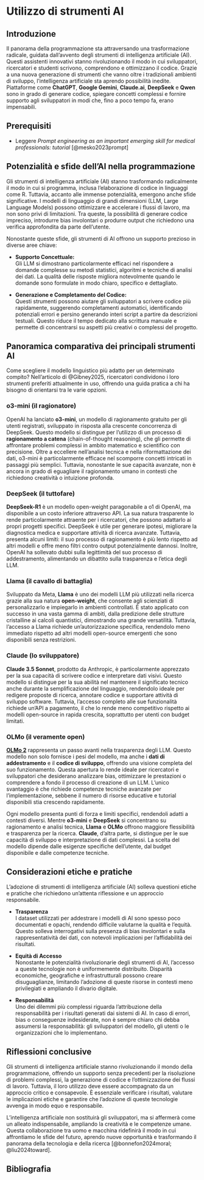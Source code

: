 # Utilizzo di strumenti AI {#sec-r-ai}

## Introduzione {.unnumbered .unlisted}

Il panorama della programmazione sta attraversando una trasformazione radicale, guidata dall’avvento degli strumenti di intelligenza artificiale (AI). Questi assistenti innovativi stanno rivoluzionando il modo in cui sviluppatori, ricercatori e studenti scrivono, comprendono e ottimizzano il codice. Grazie a una nuova generazione di strumenti che vanno oltre i tradizionali ambienti di sviluppo, l’intelligenza artificiale sta aprendo possibilità inedite. Piattaforme come **ChatGPT**, **Google Gemini**, **Claude.ai**, **DeepSeek** e **Qwen** sono in grado di generare codice, spiegare concetti complessi e fornire supporto agli sviluppatori in modi che, fino a poco tempo fa, erano impensabili.

::: {.callout-tip collapse=true}
## Prerequisiti

- Leggere *Prompt engineering as an important emerging skill for medical professionals: tutorial* [@mesko2023prompt]
:::

## Potenzialità e sfide dell'AI nella programmazione

Gli strumenti di intelligenza artificiale (AI) stanno trasformando radicalmente il modo in cui si programma, inclusa l’elaborazione di codice in linguaggi come R. Tuttavia, accanto alle immense potenzialità, emergono anche sfide significative. I modelli di linguaggio di grandi dimensioni (LLM, Large Language Models) possono ottimizzare e accelerare i flussi di lavoro, ma non sono privi di limitazioni. Tra queste, la possibilità di generare codice impreciso, introdurre bias involontari o produrre output che richiedono una verifica approfondita da parte dell’utente.

Nonostante queste sfide, gli strumenti di AI offrono un supporto prezioso in diverse aree chiave:

- **Supporto Concettuale:**  
  Gli LLM si dimostrano particolarmente efficaci nel rispondere a domande complesse su metodi statistici, algoritmi e tecniche di analisi dei dati. La qualità delle risposte migliora notevolmente quando le domande sono formulate in modo chiaro, specifico e dettagliato.

- **Generazione e Completamento del Codice:**  
  Questi strumenti possono aiutare gli sviluppatori a scrivere codice più rapidamente, suggerendo completamenti automatici, identificando potenziali errori e persino generando interi script a partire da descrizioni testuali. Questo riduce il tempo dedicato alla scrittura manuale e permette di concentrarsi su aspetti più creativi o complessi del progetto.

## Panoramica comparativa dei principali strumenti AI

Come scegliere il modello linguistico più adatto per un determinato compito? Nell'articolo di @Gibney2025, ricercatori condividono i loro strumenti preferiti attualmente in uso, offrendo una guida pratica a chi ha bisogno di orientarsi tra le varie opzioni.

### o3-mini (il ragionatore)

OpenAI ha lanciato **o3-mini**, un modello di ragionamento gratuito per gli utenti registrati, sviluppato in risposta alla crescente concorrenza di DeepSeek. Questo modello si distingue per l'utilizzo di un processo di **ragionamento a catena** (chain-of-thought reasoning), che gli permette di affrontare problemi complessi in ambito matematico e scientifico con precisione. Oltre a eccellere nell'analisi tecnica e nella riformattazione dei dati, o3-mini è particolarmente efficace nel scomporre concetti intricati in passaggi più semplici. Tuttavia, nonostante le sue capacità avanzate, non è ancora in grado di eguagliare il ragionamento umano in contesti che richiedono creatività o intuizione profonda.

### DeepSeek (il tuttofare)

**DeepSeek-R1** è un modello open-weight paragonabile a o1 di OpenAI, ma disponibile a un costo inferiore attraverso API. La sua natura trasparente lo rende particolarmente attraente per i ricercatori, che possono adattarlo ai propri progetti specifici. DeepSeek è utile per generare ipotesi, migliorare la diagnostica medica e supportare attività di ricerca avanzate. Tuttavia, presenta alcuni limiti: il suo processo di ragionamento è più lento rispetto ad altri modelli e offre meno filtri contro output potenzialmente dannosi. Inoltre, OpenAI ha sollevato dubbi sulla legittimità del suo processo di addestramento, alimentando un dibattito sulla trasparenza e l'etica degli LLM.

### Llama (il cavallo di battaglia)

Sviluppato da Meta, **Llama** è uno dei modelli LLM più utilizzati nella ricerca grazie alla sua natura **open-weight**, che consente agli scienziati di personalizzarlo e impiegarlo in ambienti controllati. È stato applicato con successo in una vasta gamma di ambiti, dalla predizione delle strutture cristalline ai calcoli quantistici, dimostrando una grande versatilità. Tuttavia, l'accesso a Llama richiede un'autorizzazione specifica, rendendolo meno immediato rispetto ad altri modelli open-source emergenti che sono disponibili senza restrizioni.

### Claude (lo sviluppatore)

**Claude 3.5 Sonnet**, prodotto da Anthropic, è particolarmente apprezzato per la sua capacità di scrivere codice e interpretare dati visivi. Questo modello si distingue per la sua abilità nel mantenere il significato tecnico anche durante la semplificazione del linguaggio, rendendolo ideale per redigere proposte di ricerca, annotare codice e supportare attività di sviluppo software. Tuttavia, l'accesso completo alle sue funzionalità richiede un'API a pagamento, il che lo rende meno competitivo rispetto ai modelli open-source in rapida crescita, soprattutto per utenti con budget limitati.

### OLMo (il veramente open)

**[OLMo 2](https://playground.allenai.org)** rappresenta un passo avanti nella trasparenza degli LLM. Questo modello non solo fornisce i pesi del modello, ma anche i **dati di addestramento** e il **codice di sviluppo**, offrendo una visione completa del suo funzionamento. Questa apertura lo rende ideale per ricercatori e sviluppatori che desiderano analizzare bias, ottimizzare le prestazioni o comprendere a fondo il processo di creazione di un LLM. L'unico svantaggio è che richiede competenze tecniche avanzate per l'implementazione, sebbene il numero di risorse educative e tutorial disponibili stia crescendo rapidamente.

Ogni modello presenta punti di forza e limiti specifici, rendendoli adatti a contesti diversi. Mentre **o3-mini** e **DeepSeek** si concentrano su ragionamento e analisi tecnica, **Llama** e **OLMo** offrono maggiore flessibilità e trasparenza per la ricerca. **Claude**, d'altra parte, si distingue per le sue capacità di sviluppo e interpretazione di dati complessi. La scelta del modello dipende dalle esigenze specifiche dell'utente, dal budget disponibile e dalle competenze tecniche.

## Considerazioni etiche e pratiche

L’adozione di strumenti di intelligenza artificiale (AI) solleva questioni etiche e pratiche che richiedono un’attenta riflessione e un approccio responsabile.

- **Trasparenza**  
  I dataset utilizzati per addestrare i modelli di AI sono spesso poco documentati e opachi, rendendo difficile valutarne la qualità e l’equità. Questo solleva interrogativi sulla presenza di bias involontari e sulla rappresentatività dei dati, con notevoli implicazioni per l’affidabilità dei risultati.

- **Equità di Accesso**  
  Nonostante le potenzialità rivoluzionarie degli strumenti di AI, l’accesso a queste tecnologie non è uniformemente distribuito. Disparità economiche, geografiche e infrastrutturali possono creare disuguaglianze, limitando l’adozione di queste risorse in contesti meno privilegiati e ampliando il divario digitale.

- **Responsabilità**  
  Uno dei dilemmi più complessi riguarda l’attribuzione della responsabilità per i risultati generati dai sistemi di AI. In caso di errori, bias o conseguenze indesiderate, non è sempre chiaro chi debba assumersi la responsabilità: gli sviluppatori del modello, gli utenti o le organizzazioni che lo implementano.

## Riflessioni conclusive {.unnumbered .unlisted}

Gli strumenti di intelligenza artificiale stanno rivoluzionando il mondo della programmazione, offrendo un supporto senza precedenti per la risoluzione di problemi complessi, la generazione di codice e l’ottimizzazione dei flussi di lavoro. Tuttavia, il loro utilizzo deve essere accompagnato da un approccio critico e consapevole. È essenziale verificare i risultati, valutare le implicazioni etiche e garantire che l’adozione di queste tecnologie avvenga in modo equo e responsabile.

L’intelligenza artificiale non sostituirà gli sviluppatori, ma si affermerà come un alleato indispensabile, ampliando la creatività e le competenze umane. Questa collaborazione tra uomo e macchina ridefinirà il modo in cui affrontiamo le sfide del futuro, aprendo nuove opportunità e trasformando il panorama della tecnologia e della ricerca [@bonnefon2024moral; @liu2024toward].


## Bibliografia {.unnumbered .unlisted}
